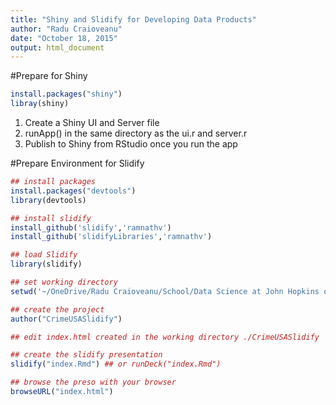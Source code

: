 ```yaml
---
title: "Shiny and Slidify for Developing Data Products"
author: "Radu Craioveanu"
date: "October 18, 2015"
output: html_document
---
```


#Prepare for Shiny

```r
install.packages("shiny")
libray(shiny)
```
1. Create a Shiny UI and Server file
2. runApp() in the same directory as the ui.r and server.r
3. Publish to Shiny from RStudio once you run the app

#Prepare Environment for Slidify

```r
## install packages
install.packages("devtools")
library(devtools)

## install slidify
install_github('slidify','ramnathv')
install_github('slidifyLibraries','ramnathv')

## load Slidify
library(slidify)

## set working directory
setwd('~/OneDrive/Radu Craioveanu/School/Data Science at John Hopkins on Coursera/Developing Data Products/CrimeUSA/CrimeUSASlidify')

## create the project 
author("CrimeUSASlidify")

## edit index.html created in the working directory ./CrimeUSASlidify

## create the slidify presentation
slidify("index.Rmd") ## or runDeck("index.Rmd")

## browse the preso with your browser
browseURL("index.html")
```

